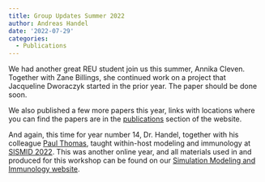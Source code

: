 ```yaml
---
title: Group Updates Summer 2022
author: Andreas Handel
date: '2022-07-29'
categories:
  - Publications
---
```



We had another great REU student join us this summer, Annika Cleven. Together with Zane Billings, she continued work on a project that Jacqueline Dworaczyk started in the prior year. The paper should be done soon.

We also published a few more papers this year, links with locations where you can find the papers are in the [publications](/publications.qmd) section of the website. 

And again, this time for year number 14, Dr. Handel, together with his colleague [Paul Thomas](https://www.stjude.org/directory/t/paul-thomas.html), taught within-host modeling and immunology at [SISMID 2022](https://andreashandel.github.io/SISMID2022/). This was another online year, and  all materials used in and produced for this workshop can be found on our [Simulation Modeling and Immunology website](https://andreashandel.github.io/SMIcourse/).

